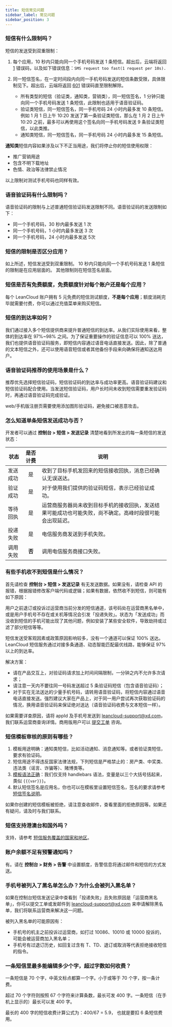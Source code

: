 ```yaml
---
title: 短信常见问题
sidebar_label: 常见问题
sidebar_position: 3
---
```


### 短信有什么限制吗？

短信的发送受到双重限制：

1. 每个应用，10 秒内只能向同一个手机号码发送 1 条短信。超出后，云端将返回 [1](/sdk/other/error-code/) 错误码，以及如下错误信息：`SMS request too fast(1 request per 10s).`

2. 同一短信签名，在一定时间段内向同一手机号码发送的短信条数受限，具体限制见下。超出后，云端将返回 [601](/sdk/other/error-code/) 错误码直至限制解除。

    * 所有类型的短信（验证类，通知类，营销类），同一短信签名，1 分钟只能向同一个手机号码发送 1 条短信，此限制也适用于语音验证码。
    * 验证类短信，同一短信签名，同一手机号码 24 小时内最多发 10 条短信。例如 1 月 1 日上午 10:20 发送了第一条验证类短信，那么在 1 月 2 日上午 10:20 之前，最多可以再使用这个签名向同一手机号码发送 9 条验证类短信，以此类推。
    * 通知类短信，同一短信签名，同一手机号码 24 小时内最多发 15 条短信。

**通知类**短信内容如果涉及以下不正当用途，我们将停止你的短信使用权限：

* 推广营销用途
* 包含不明下载地址
* 色情、政治等法律禁止情况

以上限制对测试手机号码也同样有效。

### 语音验证码有什么限制吗？

语音验证码的限制与上述普通短信验证码发送限制不同。语音验证码的发送限制如下：

* 同一个手机号码，30 秒内最多发送 1 次
* 同一个手机号码，1 小时内最多发送 3 次
* 同一个手机号码，24 小时内最多发送 5次

### 短信的限制是否区分应用？

如上所述，短信发送受到双重限制。
10 秒内只能向同一个手机号码发送 1 条短信的限制是在应用层面的。
其他限制则在短信签名层面。

### 短信是否有免费额度，免费额度针对每个账户还是每个应用？

每个 LeanCloud 账户拥有 5 元免费的短信测试额度，**不是每个应用**；额度消耗完毕就需要付费，你可以通过充值菜单来购买短信。

### 短信的到达率如何？

我们通过接入多个短信提供商来提升普通短信的到达率。从我们实际使用来看，整体的到达率在 97%~98% 之间。为了保证重要操作的验证信息可以 100% 送达，我们也提供语音验证码服务，即短信内容通过语音电话直接发送。因此，除了普通的文本短信之外，还可以使用语音短信或者其他备份手段来向确保将通知送达用户。

### 语音验证码推荐的使用场景是什么？

推荐优先选择短信验证码，短信验证码的到达率与成功率更高。语音验证码建议和短信验证码配合使用。当发送短信验证码，用户长时间未收到短信需要重发验证码时，再通过语音验证码完成验证。

web/手机版注册页需要使用添加图形验证码，避免接口被恶意攻击。

### 怎么知道单条短信发送成功与否？

开发者可以通过 **控制台 > 短信 > 发送记录** 清楚地看到所发出的每一条短信的发送状态：

状态 | 是否计费 | 说明
---|:---:|---
发送成功 | 是 | 收到了目标手机发回来的短信接收回执，消息已经确认无误送达。
验证成功 | 是 | 对于使用我们提供的验证码短信，表示已经验证成功。
等待回执 | 是 | 运营商服务器尚未收到目标手机的接收回执，发送结果可能成功也可能失败，尚不确定。高峰时段很可能会出现延迟。
投递失败 | 是 | 电信服务商发送到手机失败。
调用失败 | **否** | 调用电信服务商接口失败。

### 有些手机收不到短信是什么情况？

首先请检查 **控制台 > 短信 > 发送记录** 有无发送数据。如果没有，请检查 API 的报错，根据报错修改客户端代码或逻辑；如果有数据，依然收不到短信，则可能有如下原因：

用户之前退订或投诉过运营商当前分发的短信通道，该号码处在运营商黑名单中，或是用户手机号不存在或关机等情况会引发「投递失败」。状态为「发送成功」而没收到短信的手机可能出现了其他问题，例如安装了某些安全软件，导致劫持或过滤了部分短信等等。

短信发送受客观因素或政策原因影响较多，没有一个通道可以保证 100% 送达。LeanCloud 短信服务通过对接多条通道、动态智能匹配最优线路，能够保证 97% 以上的到达率。

解决方案：

* 请在产品交互上，对验证码请求加上时间间隔限制，一分钟之内不允许多次请求；
* 请注意一天内不要往同一号码发送超过 5 条验证码短信（包含语音验证码）；
* 对于实在无法送达的少量手机号码，请转用语音验证码，将短信内容通过语音电话直接发送。强烈建议大家在产品上，对于同一用户尝试再次获取验证码的情况，换用语音验证码来保证绝对送达（语音验证码收费与文本短信一样）。

如果需要详查原因，请将 appId 及手机号发送到 <leancloud-support@xd.com>，我们联系运营商查询详情。商用版用户可以 [提交工单](https://leanticket.cn) 咨询。

### 短信模板审核的原则有哪些？

1. 模板用途明确：通知类短信，比如活动通知、消息通知等。或者验证类短信，要求有验证码。
2. 短信用途不得违反国家法律法规，下列短信是严格禁止的：房产类、中奖类、违法类（谣言、诈骗等）、赌博类等。
3. [模板语法正确](/sdk/sms/guide/#模板变量)：我们仅支持 handlebars 语法，变量是以三个大括号括起来，类似 `{{{var}}}`。
4. 默认短信签名是应用名，你也可以在模板里设置短信签名，签名的要求请参考 [短信签名说明](/sdk/sms/guide/#短信签名)。

如果你创建的短信模板被拒绝，请注意查收邮件，查看里面的拒绝原因等。如果还有疑问，请及时与我们联系。

### 短信支持港澳台和国外吗？

支持，请参考 [短信服务覆盖的国家和地区](/sdk/sms/guide/#短信服务覆盖的国家和地区)。

### 账户余额不足有预警通知吗？

有。请在 **控制台 > 财务 > 告警** 中设置额度，告警信息将通过邮件和短信的方式发送。

### 手机号被列入了黑名单怎么办？为什么会被列入黑名单？

如果在控制台短信发送记录中查看到「投递失败」且失败原因是「运营商黑名单」，你可以提交工单或发邮件到 <leancloud-support@xd.com> 来申请解除黑名单，我们将联系运营商来解决这一问题。

被列入黑名单的可能原因有：

* 手机号的机主之前投诉过运营商，如打过 10086、10010 或 10000 投诉的，可能会被运营商加入黑名单；
* 手机号有过退订历史，如回复过含有 T、TD、退订或取消等代表拒绝接收短信的指令。

### 一条短信里最多能编辑多少个字，超过字数如何收费？

一条短信是 70 个字，中英文标点都算一个字。小于或等于 70 个字，按一条计费。

超过 70 个字符则按照 67 个字符来计算条数，最长可发 400 字。一条短信（在手机上显示的）最长可以发 400 字。

最长的 400 字的短信收费计算公式为：400/67 = 5.9， 也就是要扣 6 条短信费用。
